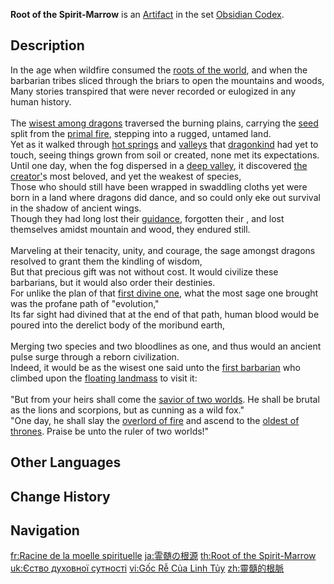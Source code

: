 {{Artifact Infobox
|image = Item Root of the Spirit-Marrow.png
|set   = Obsidian Codex
|piece = Plume of Death
}}
{{Description|A feathered accessory made in imitation of an ancient dragon's wing. Perhaps it was once a memento of some forgotten history.}}
'''Root of the Spirit-Marrow''' is an [[Artifact]] in the set [[Obsidian Codex]].

==Description==
In the age when wildfire consumed the [[Ley Line|roots of the world]], and when the barbarian tribes sliced through the briars to open the mountains and woods,<br><!--
-->Many stories transpired that were never recorded or eulogized in any human history.<br><br><!--
-->The [[Kukulkan|wisest among dragons]] traversed the burning plains, carrying the [[Pyrophosphorite|seed]] split from the [[Phlogiston|primal fire]], stepping into a rugged, untamed land.<br><!--
-->Yet as it walked through [[Toyac Springs|hot springs]] and [[Tequemecan Valley|valleys]] that [[dragon]]kind had yet to touch, seeing things grown from soil or created, none met its expectations.<br><!--
-->Until one day, when the fog dispersed in a [[Tezcatepetonco Range|deep valley]], it discovered [[Heavenly Principles|the creator']]<nowiki/>s most beloved, and yet the weakest of species,<br><!--
-->Those who should still have been wrapped in swaddling cloths yet were born in a land where dragons did dance, and so could only eke out survival in the shadow of ancient wings.<br><!--
-->Though they had long lost their [[Angel|guidance]], forgotten their {{not a typo|past histories and memories}}, and lost themselves amidst mountain and wood, they endured still.<br><br><!--
-->Marveling at their tenacity, unity, and courage, the sage amongst dragons resolved to grant them the kindling of wisdom,<br><!--
-->But that precious gift was not without cost. It would civilize these barbarians, but it would also order their destinies.<br><!--
-->For unlike the plan of that [[Heavenly Principles|first divine one]], what the most sage one brought was the profane path of "evolution,"<br><!--
-->Its far sight had divined that at the end of that path, human blood would be poured into the derelict body of the moribund earth,<br><br><!--
-->Merging two species and two bloodlines as one, and thus would an ancient pulse surge through a reborn civilization.<br><!--
-->Indeed, it would be as the wisest one said unto the [[Chaac|first barbarian]] who climbed upon the [[The Upper Sanctum|floating landmass]] to visit it:<br><br><!--
-->"But from your heirs shall come the [[Och-Kan|savior of two worlds]]. He shall be brutal as the lions and scorpions, but as cunning as a wild fox."<br><!--
-->"One day, he shall slay the [[Xiuhcoatl|overlord of fire]] and ascend to the [[Seven Sovereigns|oldest of thrones]]. Praise be unto the ruler of two worlds!"

==Other Languages==
{{Other Languages
|en       = Root of the Spirit-Marrow
|zhs      = 灵髓的根脉
|zhs_rm   = 
|zht      = 靈髓的根脈
|zht_rm   = 
|zh_tl    = 
|ja       = 霊髄の根源
|ja_rm    = Reizui no Kongen{{Assumed}}
|ja_tl    = Root of the Spirit-Marrow
|ko       = 영혼의 뿌리
|ko_tl    = 
|es       = Raíz de la Médula Espiritual
|es_tl    = Root of the Spiritual Marrow
|fr       = Racine de la moelle spirituelle
|fr_tl    = Root of the Spiritual Marrow
|ru       = Корень костного мозга души
|ru_tl    = Root of the Spirit Bone Marrow
|th       = Root of the Spirit-Marrow
|vi       = Gốc Rễ Của Linh Tủy
|vi_tl    = 
|de       = Seelenmarkwurzel
|de_tl    = Spirit-Marrow Root
|id       = Root of the Spirit-Marrow
|pt       = Raiz da Medula do Espírito
|pt_tl    = 
|tr       = Ruh İliğinin Kökü
|tr_tl    = 
|it       = Fonte del Midollo spiritico
|it_tl    = 
}}

==Change History==
{{Change History|5.0}}

==Navigation==
{{Artifact Set Navbox|Obsidian Codex}}

[[fr:Racine de la moelle spirituelle]]
[[ja:霊髄の根源]]
[[th:Root of the Spirit-Marrow]]
[[uk:Єство духовної сутності]]
[[vi:Gốc Rễ Của Linh Tủy]]
[[zh:靈髓的根脈]]